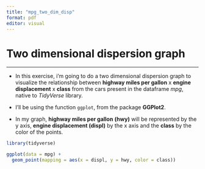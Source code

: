 ```yaml
---
title: "mpg_two_dim_disp"
format: pdf
editor: visual
---
```



# Two dimensional dispersion graph

------------------------------------------------------------------------

-   In this exercise, i'm going to do a two dimensional dispersion graph to visualize the relationship between **highway miles per gallon** x **engine displacement** x **class** from the cars present in the dataframe *mpg*, native to *TidyVerse* library.

-   I'll be using the function `ggplot`, from the package **GGPlot2**.

-   In my graph, **highway miles per gallon** **(hwy)** will be represented by the y axis, **engine displacement (displ)** by the x axis and the **class** by the color of the points.


```r
library(tidyverse)

ggplot(data = mpg) + 
  geom_point(mapping = aes(x = displ, y = hwy, color = class))
```

